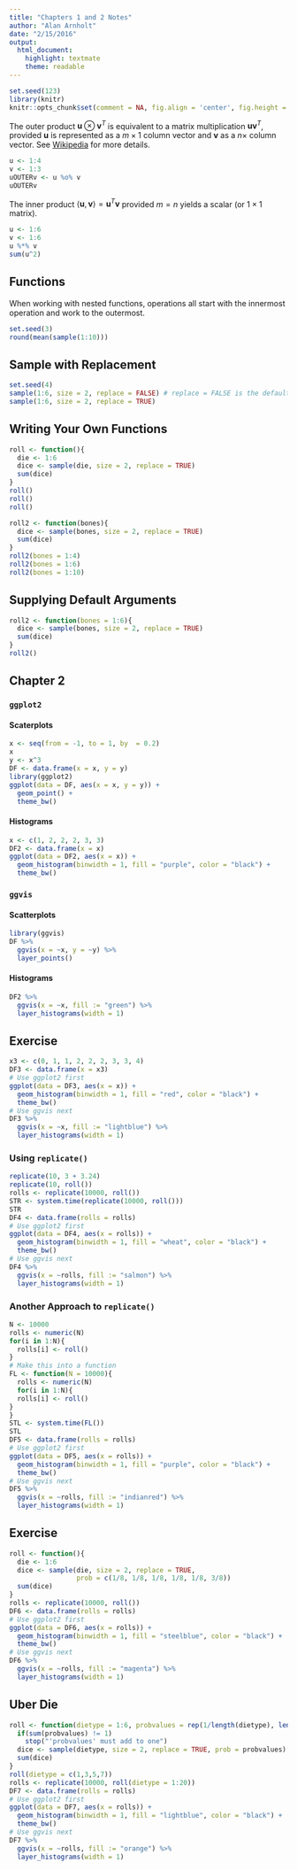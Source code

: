 ```yaml
---
title: "Chapters 1 and 2 Notes"
author: "Alan Arnholt"
date: "2/15/2016"
output: 
  html_document: 
    highlight: textmate
    theme: readable
---
```


```r
set.seed(123)
library(knitr)
knitr::opts_chunk$set(comment = NA, fig.align = 'center', fig.height = 5, fig.width = 5, prompt = FALSE, highlight = TRUE, tidy = FALSE, warning = FALSE, message = FALSE, tidy.opts=list(blank = TRUE, width.cutoff= 75, cache = FALSE))
```


The outer product $\boldsymbol{u} \otimes \boldsymbol{v}^T$ is equivalent to a matrix multiplication $\boldsymbol{u}\boldsymbol{v}^T$, provided $\boldsymbol{u}$ is represented as a $m \times 1$ column vector and $\boldsymbol{v}$ as a $n \times$ column vector.  See [Wikipedia](https://en.wikipedia.org/wiki/Outer_product) for more details.

```r
u <- 1:4
v <- 1:3
uOUTERv <- u %o% v
uOUTERv
```

The inner product $\langle \boldsymbol{u}, \boldsymbol{v}\rangle = \boldsymbol{u}^T\boldsymbol{v}$ provided $m=n$ yields a scalar (or $1 \times 1$ matrix).

```r
u <- 1:6
v <- 1:6
u %*% v
sum(u^2)
```

## Functions

When working with nested functions, operations all start with the innermost operation and work to the outermost.

```r
set.seed(3)
round(mean(sample(1:10)))
```

## Sample with Replacement

```r
set.seed(4)
sample(1:6, size = 2, replace = FALSE) # replace = FALSE is the default
sample(1:6, size = 2, replace = TRUE)
```

## Writing Your Own Functions

```r
roll <- function(){
  die <- 1:6
  dice <- sample(die, size = 2, replace = TRUE)
  sum(dice)
}
roll()
roll()
roll()
```

```r
roll2 <- function(bones){
  dice <- sample(bones, size = 2, replace = TRUE)
  sum(dice)
}
roll2(bones = 1:4)
roll2(bones = 1:6)
roll2(bones = 1:10)
```

## Supplying Default Arguments

```r
roll2 <- function(bones = 1:6){
  dice <- sample(bones, size = 2, replace = TRUE)
  sum(dice)
}
roll2()
```

## Chapter 2

### `ggplot2`

#### Scaterplots

```r
x <- seq(from = -1, to = 1, by  = 0.2)
x
y <- x^3
DF <- data.frame(x = x, y = y)
library(ggplot2)
ggplot(data = DF, aes(x = x, y = y)) + 
  geom_point() +
  theme_bw()
```

#### Histograms

```r
x <- c(1, 2, 2, 2, 3, 3)
DF2 <- data.frame(x = x)
ggplot(data = DF2, aes(x = x)) +
  geom_histogram(binwidth = 1, fill = "purple", color = "black") + 
  theme_bw()
```

### `ggvis`

#### Scatterplots

```r
library(ggvis)
DF %>% 
  ggvis(x = ~x, y = ~y) %>%
  layer_points()
```

#### Histograms

```r
DF2 %>% 
  ggvis(x = ~x, fill := "green") %>% 
  layer_histograms(width = 1)
```

## Exercise

```r
x3 <- c(0, 1, 1, 2, 2, 2, 3, 3, 4)
DF3 <- data.frame(x = x3)
# Use ggplot2 first
ggplot(data = DF3, aes(x = x)) + 
  geom_histogram(binwidth = 1, fill = "red", color = "black") + 
  theme_bw()
# Use ggvis next
DF3 %>% 
  ggvis(x = ~x, fill := "lightblue") %>% 
  layer_histograms(width = 1)
```

### Using `replicate()`

```r
replicate(10, 3 + 3.24)
replicate(10, roll())
rolls <- replicate(10000, roll())
STR <- system.time(replicate(10000, roll()))
STR
DF4 <- data.frame(rolls = rolls)
# Use ggplot2 first
ggplot(data = DF4, aes(x = rolls)) +
  geom_histogram(binwidth = 1, fill = "wheat", color = "black") +
  theme_bw()
# Use ggvis next
DF4 %>% 
  ggvis(x = ~rolls, fill := "salmon") %>% 
  layer_histograms(width = 1)
```

### Another Approach to `replicate()`

```r
N <- 10000
rolls <- numeric(N)
for(i in 1:N){
  rolls[i] <- roll()
}
# Make this into a function
FL <- function(N = 10000){
  rolls <- numeric(N)
  for(i in 1:N){
  rolls[i] <- roll()
}
}
STL <- system.time(FL())
STL
DF5 <- data.frame(rolls = rolls)
# Use ggplot2 first
ggplot(data = DF5, aes(x = rolls)) +
  geom_histogram(binwidth = 1, fill = "purple", color = "black") +
  theme_bw()
# Use ggvis next
DF5 %>% 
  ggvis(x = ~rolls, fill := "indianred") %>% 
  layer_histograms(width = 1)
```

## Exercise

```r
roll <- function(){
  die <- 1:6
  dice <- sample(die, size = 2, replace = TRUE, 
                 prob = c(1/8, 1/8, 1/8, 1/8, 1/8, 3/8))
  sum(dice)
}
rolls <- replicate(10000, roll())
DF6 <- data.frame(rolls = rolls)
# Use ggplot2 first
ggplot(data = DF6, aes(x = rolls)) +
  geom_histogram(binwidth = 1, fill = "steelblue", color = "black") +
  theme_bw()
# Use ggvis next
DF6 %>% 
  ggvis(x = ~rolls, fill := "magenta") %>% 
  layer_histograms(width = 1)
```

## Uber Die

```r
roll <- function(dietype = 1:6, probvalues = rep(1/length(dietype), length(dietype))){
  if(sum(probvalues) != 1)
    stop("'probvalues' must add to one")
  dice <- sample(dietype, size = 2, replace = TRUE, prob = probvalues)
  sum(dice)
}
roll(dietype = c(1,3,5,7))
rolls <- replicate(10000, roll(dietype = 1:20))
DF7 <- data.frame(rolls = rolls)
# Use ggplot2 first
ggplot(data = DF7, aes(x = rolls)) +
  geom_histogram(binwidth = 1, fill = "lightblue", color = "black") +
  theme_bw()
# Use ggvis next
DF7 %>% 
  ggvis(x = ~rolls, fill := "orange") %>% 
  layer_histograms(width = 1)
```

